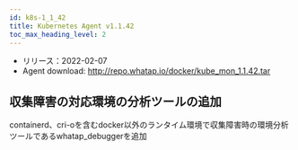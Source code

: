```yaml
---
id: k8s-1_1_42
title: Kubernetes Agent v1.1.42
toc_max_heading_level: 2
---
```



-   リリース：2022-02-07
-   Agent download: http://repo.whatap.io/docker/kube_mon_1.1.42.tar

## 収集障害の対応環境の分析ツールの追加

containerd、cri-oを含むdocker以外のランタイム環境で収集障害時の環境分析ツールであるwhatap_debuggerを追加 
